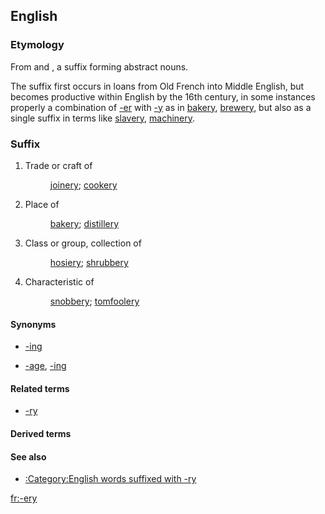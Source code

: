 ==English==

===Etymology===
From {{etyl|xno|en}} and {{etyl|fro|en}} {{term|-erie|lang=fro}}, a suffix forming abstract nouns.

The suffix first occurs in loans from Old French into Middle English, but becomes productive within English by the 16th century, in some instances properly a combination of [[-er]] with [[-y]] as in [[bakery]], [[brewery]], but also as  a single suffix in terms like [[slavery]], [[machinery]].

===Suffix===
{{en-suffix|sort=ery}}

# Trade or craft of
#: [[joinery]]; [[cookery]]
# Place of
#: [[bakery]]; [[distillery]]
# Class or group, collection of
#: [[hosiery]]; [[shrubbery]]
# Characteristic of
#: [[snobbery]]; [[tomfoolery]]

====Synonyms====
* {{sense|activity}} [[-ing]]<!-- compare cooking/cookery -->
* {{sense|collection}} [[-age]], [[-ing]]

====Related terms====
* [[-ry]]

====Derived terms====
{{suffixsee|en}}

====See also====
* [[:Category:English words suffixed with -ry]]

[[fr:-ery]]